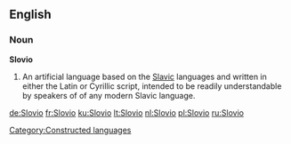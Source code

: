 ==English==

===Noun===
'''Slovio'''

# An artificial language based on the [[Slavic]] languages and written in either the Latin or Cyrillic script, intended to be readily understandable by speakers of of any modern Slavic language.

[[Category:Constructed languages]]

[[de:Slovio]]
[[fr:Slovio]]
[[ku:Slovio]]
[[lt:Slovio]]
[[nl:Slovio]]
[[pl:Slovio]]
[[ru:Slovio]]